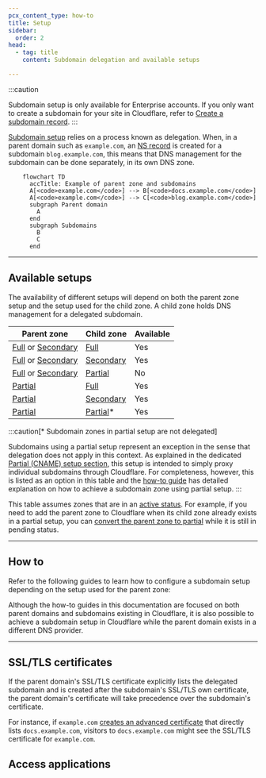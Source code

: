 ```yaml
---
pcx_content_type: how-to
title: Setup
sidebar:
  order: 2
head:
  - tag: title
    content: Subdomain delegation and available setups

---
```



:::caution

Subdomain setup is only available for Enterprise accounts. If you only want to create a subdomain for your site in Cloudflare, refer to [Create a subdomain record](/dns/manage-dns-records/how-to/create-subdomain/).
:::

[Subdomain setup](/dns/zone-setups/subdomain-setup/) relies on a process known as delegation. When, in a parent domain such as `example.com`, an [NS record](https://www.cloudflare.com/learning/dns/dns-records/dns-ns-record/) is created for a subdomain `blog.example.com`, this means that DNS management for the subdomain can be done separately, in its own <GlossaryTooltip term="DNS zone" link="/dns/concepts/#zone">DNS zone</GlossaryTooltip>.

```mermaid
    flowchart TD
      accTitle: Example of parent zone and subdomains
      A[<code>example.com</code>] --> B[<code>docs.example.com</code>]
      A[<code>example.com</code>] --> C[<code>blog.example.com</code>]
      subgraph Parent domain
        A
      end
      subgraph Subdomains
        B
        C
      end

```

***

## Available setups

The availability of different setups will depend on both the parent zone setup and the setup used for the child zone. A child zone holds DNS management for a delegated subdomain.

| Parent zone                                                                                                   | Child zone                                                            | Available |
| ------------------------------------------------------------------------------------------------------------- | --------------------------------------------------------------------- | --------- |
| [Full](/dns/zone-setups/full-setup/) or [Secondary](/dns/zone-setups/zone-transfers/cloudflare-as-secondary/) | [Full](/dns/zone-setups/full-setup/)                                  | Yes       |
| [Full](/dns/zone-setups/full-setup/) or [Secondary](/dns/zone-setups/zone-transfers/cloudflare-as-secondary/) | [Secondary](/dns/zone-setups/zone-transfers/cloudflare-as-secondary/) | Yes       |
| [Full](/dns/zone-setups/full-setup/) or [Secondary](/dns/zone-setups/zone-transfers/cloudflare-as-secondary/) | [Partial](/dns/zone-setups/partial-setup/)                            | No        |
| [Partial](/dns/zone-setups/partial-setup/)                                                                    | [Full](/dns/zone-setups/full-setup/)                                  | Yes       |
| [Partial](/dns/zone-setups/partial-setup/)                                                                    | [Secondary](/dns/zone-setups/zone-transfers/cloudflare-as-secondary/) | Yes       |
| [Partial](/dns/zone-setups/partial-setup/)                                                                    | [Partial](/dns/zone-setups/partial-setup/)\*                          | Yes       |

:::caution[* Subdomain zones in partial setup are not delegated]

Subdomains using a partial setup represent an exception in the sense that delegation does not apply in this context. As explained in the dedicated [Partial (CNAME) setup section](/dns/zone-setups/partial-setup/), this setup is intended to simply proxy individual subdomains through Cloudflare. For completeness, however, this is listed as an option in this table and the [how-to guide](/dns/zone-setups/subdomain-setup/setup/parent-on-partial/) has detailed explanation on how to achieve a subdomain zone using partial setup.
:::

This table assumes zones that are in an [active status](/dns/zone-setups/reference/domain-status/). For example, if you need to add the parent zone to Cloudflare when its child zone already exists in a partial setup, you can [convert the parent zone to partial](/dns/zone-setups/partial-setup/setup/#1-convert-your-zone-and-review-dns-records) while it is still in pending status.

***

## How to

Refer to the following guides to learn how to configure a subdomain setup depending on the setup used for the parent zone:

<DirectoryListing />

Although the how-to guides in this documentation are focused on both parent domains and subdomains existing in Cloudflare, it is also possible to achieve a subdomain setup in Cloudflare while the parent domain exists in a different DNS provider.

***

## SSL/TLS certificates

If the parent domain's SSL/TLS certificate explicitly lists the delegated subdomain and is created after the subdomain's SSL/TLS own certificate, the parent domain's certificate will take precedence over the subdomain's certificate.

For instance, if `example.com` [creates an advanced certificate](/ssl/edge-certificates/advanced-certificate-manager/manage-certificates/) that directly lists `docs.example.com`, visitors to `docs.example.com` might see the SSL/TLS certificate for `example.com`.

## Access applications

<Render file="subdomain-setup-access-apps" />